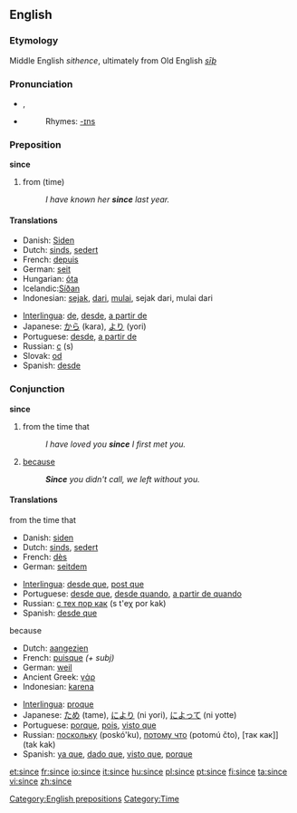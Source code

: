 ==English==

{{rank|word|light|felt|249|since|use|used|began}}

===Etymology===
Middle English ''sithence'', ultimately from Old English ''[[sīþ]]''

===Pronunciation===
*{{IPA|/sɪns/}}, {{SAMPA|/sIns/}}
*{{audio|en-us-since.ogg|Audio (US)}}
*:Rhymes: [[Rhymes:English:-ɪns|-ɪns]]

===Preposition===
'''since'''

# from (time)
#: ''I have known her '''since''' last year.''

====Translations====
{{top}}
*Danish: [[Siden]]
*Dutch: [[sinds]], [[sedert]]
*French: [[depuis]]
*German: [[seit]]
*Hungarian: [[óta]]
*Icelandic:[[Síðan]]
*Indonesian: [[sejak]], [[dari]], [[mulai]], sejak dari, mulai dari
{{mid}}
*[[Interlingua]]: [[de]], [[desde]], [[a partir de]]
*Japanese: [[から]] (kara), [[より]] (yori)
*Portuguese: [[desde]], [[a partir de]]
*Russian: [[с]] (s)
*Slovak: [[od]]
*Spanish: [[desde]]
{{bottom}}

===Conjunction===
'''since'''

# from the time that
#: ''I have loved you '''since''' I first met you.''
# [[because]]
#: '''''Since''' you didn't call, we left without you.''

====Translations====
;from the time that
{{top}}
*Danish: [[siden]]
*Dutch: [[sinds]], [[sedert]]
*French: [[dès]]
*German: [[seitdem]]
{{mid}}
*[[Interlingua]]: [[desde que]], [[post que]]
*Portuguese: [[desde que]], [[desde quando]], [[a partir de quando]]
*Russian: [[с тех пор как]] (s t'eχ por kak)
*Spanish: [[desde que]]
{{bottom}}

;because
{{top}}
*Dutch: [[aangezien]]
*French: [[puisque]] ''(+ subj)''
*German: [[weil]]
*Ancient Greek: [[γάρ]]
*Indonesian: [[karena]]
{{mid}}
*[[Interlingua]]: [[proque]]
*Japanese: [[ため]] (tame), [[により]] (ni yori), [[によって]] (ni yotte)
*Portuguese: [[porque]], [[pois]], [[visto que]]
*Russian: [[поскольку]] (poskó'ku), [[потому что]] (potomú čto), [так как]] (tak kak) 
*Spanish: [[ya que]], [[dado que]], [[visto que]], [[porque]]
{{bottom}}

[[Category:English prepositions]]
[[Category:Time]]

[[et:since]]
[[fr:since]]
[[io:since]]
[[it:since]]
[[hu:since]]
[[pl:since]]
[[pt:since]]
[[fi:since]]
[[ta:since]]
[[vi:since]]
[[zh:since]]